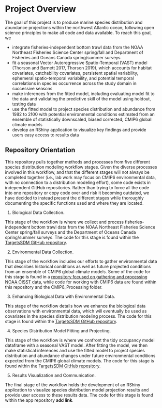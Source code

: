 # Project Overview {#intro}

The goal of this project is to produce marine species distribution and abundance projections within the northwest Atlantic ocean, following open science principles to make all code and data available. To reach this goal, we

- integrate fisheries-independent bottom trawl data from the NOAA Northeast Fisheries Science Center spring/fall and Department of Fisheries and Oceans Canada spring/summer surveys 
- fit a seasonal Vector Autoregressive Spatio-Temporal (VAST) model (Thorson and Barnett 2017, Thorson 2019), which accounts for habitat covariates, catchability covariates, persistent spatial variability, ephemeral spatio-temporal variability, and potential temporal correlations in species occurrence across the study domain in successive seasons  
- make inferences from the fitted model, including evaluating model fit to the data and validating the predictive skill of the model using holdout, testing data  
- use the fitted model to project species distribution and abundance from 1982 to 2100 with potential environmental conditions estimated from an ensemble of statistically downscaled, biased corrected, CMIP6 global climate models  
- develop an RShiny application to visualize key findings and provide users easy access to results data

## Repository Orientation

This repository pulls together methods and processes from five different species distribution modeling workflow stages. Given the diverse processes involved in this workflow, and that the different stages will not always be completed together (i.e., lab work may focus on CMIP6 environmental data, with no connection to a distribution modeling effort), some code exists in independent GitHub repositories. Rather than trying to force all the code into one repository or copy code over and risk it becoming outdated, we have decided to instead present the different stages while thoroughly documenting the specific functions used and where they are located.  

1. Biological Data Collection. 

This stage of the workflow is where we collect and process fisheries-independent bottom trawl data from the NOAA Northeast Fisheries Science Center spring/fall surveys and the Department of Oceans Canada spring/summer surveys. The code for this stage is found within the [TargetsSDM GitHub repository](https://github.com/aallyn/TargetsSDM). 

2. Environmental Data Collection.

This stage of the workflow includes our efforts to gather environmental data that describes historical conditions as well as future projected conditions from an ensemble of CMIP6 global climate models. Some of the code for this stage is found in a [repository focused on gathering and processing NOAA OISST data](https://github.com/adamkemberling/oisst_mainstays), while code for working with CMIP6 data are found within this repository and the CMIP6_Processing folder.

3. Enhancing Biological Data with Environmental Data. 

This stage of the workflow details how we enhance the biological data observations with environmental data, which will eventually be used as covariates in the species distribution modeling process. The code for this stage is found within the [TargetsSDM GitHub repository](https://github.com/aallyn/TargetsSDM).

4. Species Distribution Model Fitting and Projecting.

This stage of the workflow is where we confront the tidy occupancy model dataframe with a seasonal VAST model. After fitting the model, we then make statistical inferences and use the fitted model to project species distribution and abundance changes under future environmental conditions expected from the CMIP6 global climate models. The code for this stage is found within the [TargetsSDM GitHub repository](https://github.com/aallyn/TargetsSDM).

5. Results Visualization and Communication. 

The final stage of the workflow holds the development of an RShiny application to visualize species distribution model projection results and provide user access to these results data. The code for this stage is found within the app repository **add link**.